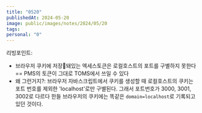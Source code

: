 ```yaml
---
title: "0520"
publishedAt: 2024-05-20
image: public/images/notes/2024/05/20
tags: 
personal: "0"
---
```

리빙포인트: 
- 브라우저 쿠키에 저장돼있는 엑세스토큰은 로컬호스트의 포트를 구별하지 못한다 == PMS의 토큰이 그대로 TOMS에서 쓰일 수 있다
- 왜 그런거지?: 브라우저 자바스크립트에서 쿠키를 생성할 때 로컬호스트의 쿠키는 포트 번호를 제외한 'localhost'로만 구별된다. 그래서 포트번호가 3000, 3001, 3002로 다르다 한들 브라우저의 쿠키에는 똑같은 `domain=localhost`로 기록되고 있던 것이다. 
	<Image src="/images/notes/2024/05/20/1.png" alt="" width={1000} height={1000} />